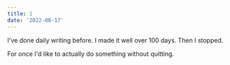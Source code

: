 ```yaml
---
title: 1
date: '2022-08-17'
---
```


I've done daily writing before. I made it well over 100 days. Then I stopped.

For once I'd like to actually do something without quitting.
